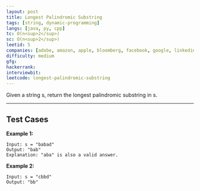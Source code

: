 ```yaml
---
layout: post
title: Longest Palindromic Substring
tags: [string, dynamic-programming]
langs: [java, py, cpp]
tc: O(n<sup>2</sup>)
sc: O(n<sup>2</sup>)
leetid: 5
companies: [adobe, amazon, apple, bloomberg, facebook, google, linkedin, microsoft, oracle, salesforce]
difficulty: medium
gfg: 
hackerrank: 
interviewbit: 
leetcode: longest-palindromic-substring
---
```


Given a string s, return the longest palindromic substring in s.

---
## Test Cases

**Example 1:**
```
Input: s = "babad"
Output: "bab"
Explanation: "aba" is also a valid answer.
```

**Example 2:**
```
Input: s = "cbbd"
Output: "bb"
```